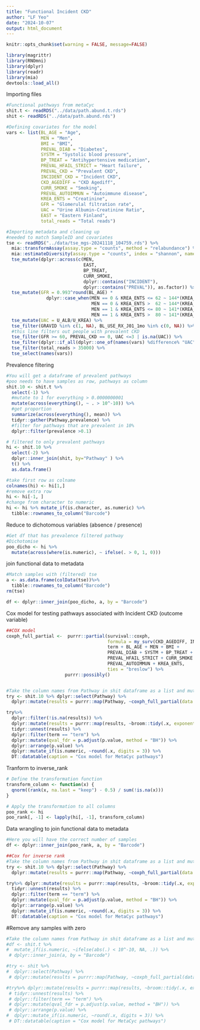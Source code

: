 ---
title: "Functional Incident CKD"
author: "LF Yeo"
date: "2024-10-07"
output: html_document
---

```{r setup, include=FALSE} 
knitr::opts_chunk$set(warning = FALSE, message=FALSE) 
```
```{r, echo = FALSE}
library(magrittr)
library(RNOmni)
library(dplyr)
library(readr)
library(mia)
devtools::load_all()
```
Importing files
```{r}
#Functional pathways from metaCyc
shit.t <- readRDS("../data/path.abund.t.rds")
shit <- readRDS("../data/path.abund.rds")
```
```{r}
#Defining covariates for the model
vars <- list(BL_AGE = "Age",
             MEN = "Men",
             BMI = "BMI",
             PREVAL_DIAB = "Diabetes",
             SYSTM = "Systolic blood pressure",
             BP_TREAT = "Antihypertensive medication",
             PREVAL_HFAIL_STRICT = "Heart failure",
             PREVAL_CKD = "Prevalent CKD",
             INCIDENT_CKD = "Incident CKD",
             CKD_AGEDIFF = "CKD Agediff",
             CURR_SMOKE = "Smoking",
             PREVAL_AUTOIMMUN = "Autoimmune disease",
             KREA_ENTS = "Creatinine",
             GFR = "Glomerulal filtration rate",
             UAC = "Urine Albumin-Creatinine Ratio",
             EAST = "Eastern Finland",
             total_reads = "Total reads") 

#Importing metadata and cleaning up
#needed to match SampleID and covariates
tse <- readRDS("../data/tse_mgs-20241118_104759.rds") %>%
  mia::transformAssay(assay.type = "counts", method = "relabundance") %>% 
  mia::estimateDiversity(assay.type = "counts", index = "shannon", name = "shannon") %>%
  tse_mutate(dplyr::across(c(MEN,
                             EAST,
                             BP_TREAT,
                             CURR_SMOKE,
                             dplyr::contains("INCIDENT"),
                             dplyr::contains("PREVAL")), as.factor)) %>% 
  tse_mutate(GFR = 0.993^round(BL_AGE) *
               dplyr::case_when(MEN == 0 & KREA_ENTS <= 62 ~ 144*(KREA_ENTS/61.9)^-0.329,
                                MEN == 0 & KREA_ENTS >  62 ~ 144*(KREA_ENTS/61.9)^-1.209,
                                MEN == 1 & KREA_ENTS <= 80 ~ 141*(KREA_ENTS/79.6)^-0.411,
                                MEN == 1 & KREA_ENTS >  80 ~ 141*(KREA_ENTS/79.6)^-1.209)) %>%
  tse_mutate(UAC = U_ALB/U_KREA) %>% 
  tse_filter(GRAVID %in% c(1, NA), BL_USE_RX_J01_1mo %in% c(0, NA)) %>%
  #this line filters out people with prevalent CKD
  tse_filter(GFR >= 60, PREVAL_CKD == 0, UAC <=3 | is.na(UAC)) %>%
  tse_filter(dplyr::if_all(dplyr::one_of(names(vars) %difference% "UAC"), not_na)) %>%
  tse_filter(total_reads > 35000) %>%
  tse_select(names(vars))
```
Prevalence filtering
```{r}
#You will get a dataframe of prevalent pathways
#poo needs to have samples as row, pathways as column
shit.10 <- shit.t %>% 
  select(-1) %>%
  #mutate to 1 for everything > 0.0000000001
  mutate(across(everything(), ~ . > 10^-10)) %>%
  #get proportion
  summarize(across(everything(), mean)) %>%
  tidyr::gather(Pathway,prevalence) %>%
  #filter for pathways that are prevalent in 10%
  dplyr::filter(prevalence >0.1) 

# filtered to only prevalent pathways
hi <- shit.10 %>% 
  select(-2) %>%
  dplyr::inner_join(shit, by="Pathway" ) %>%
  t() %>%
  as.data.frame()

#take first row as colname
colnames(hi) <- hi[1,]
#remove extra row
hi <- hi[-1, ] 
#change from character to numeric
hi <- hi %>% mutate_if(is.character, as.numeric) %>%
  tibble::rownames_to_column("Barcode") 
```
Reduce to dichotomous variables (absence / presence)
```{r}
#Get df that has prevalence filtered pathway
#Dichotomise
poo_dicho <- hi %>% 
  mutate(across(where(is.numeric), ~ ifelse(. > 0, 1, 0)))
```
join functional data to metadata
```{r}
#Match samples with (filtered) tse
a <- as.data.frame(colData(tse))%>%
  tibble::rownames_to_column("Barcode")
rm(tse)

df <- dplyr::inner_join(poo_dicho, a, by = "Barcode")
```
Cox model for testing pathways associated with Incident CKD (outcome variable)
```{r}
##COX model
coxph_full_partial <-  purrr::partial(survival::coxph,
                                      formula = my_surv(CKD_AGEDIFF, INCIDENT_CKD) ~
                                      term + BL_AGE + MEN + BMI +
                                      PREVAL_DIAB + SYSTM + BP_TREAT +
                                      PREVAL_HFAIL_STRICT + CURR_SMOKE +
                                      PREVAL_AUTOIMMUN + KREA_ENTS,
                                      ties = "breslow") %>%
                      purrr::possibly()


#Take the column names from Pathway in shit dataframe as a list and mutate
try <- shit.10 %>% dplyr::select(Pathway) %>% 
  dplyr::mutate(results = purrr::map(Pathway, ~coxph_full_partial(data = df %>% dplyr::rename(term = .x)), .progress = TRUE))

try%>% 
  dplyr::filter(!is.na(results)) %>%
  dplyr::mutate(results = purrr::map(results, ~broom::tidy(.x, exponentiate = TRUE, conf.int = TRUE)))  %>%
  tidyr::unnest(results) %>%
  dplyr::filter(term == "term") %>%
  dplyr::mutate(qval_fdr = p.adjust(p.value, method = "BH")) %>%
  dplyr::arrange(p.value) %>%
  dplyr::mutate_if(is.numeric, ~round(.x, digits = 3)) %>%
  DT::datatable(caption = "Cox model for MetaCyc pathways")
```
Tranform to inverse_rank
```{r}
# Define the transformation function
transform_column <- function(x) {
  qnorm((rank(x, na.last = "keep") - 0.5) / sum(!is.na(x)))
}

# Apply the transformation to all columns
poo_rank <- hi
poo_rank[, -1] <- lapply(hi[, -1], transform_column)
```
Data wrangling to join functional data to metadata
```{r}
#Here you will have the correct number of samples
df <- dplyr::inner_join(poo_rank, a, by = "Barcode")
```
```{r}
##Cox for inverse rank
#Take the column names from Pathway in shit dataframe as a list and mutate
try <- shit.10 %>% dplyr::select(Pathway) %>% 
  dplyr::mutate(results = purrr::map(Pathway, ~coxph_full_partial(data = df %>% dplyr::rename(term = .x)), .progress = TRUE))

try%>% dplyr::mutate(results = purrr::map(results, ~broom::tidy(.x, exponentiate = TRUE, conf.int = TRUE)))  %>%
  tidyr::unnest(results) %>%
  dplyr::filter(term == "term") %>%
  dplyr::mutate(qval_fdr = p.adjust(p.value, method = "BH")) %>%
  dplyr::arrange(p.value) %>%
  dplyr::mutate_if(is.numeric, ~round(.x, digits = 3)) %>%
  DT::datatable(caption = "Cox model for MetaCyc pathways")
```
#Remove any samples with zero
```{r}
#Take the column names from Pathway in shit dataframe as a list and mutate
#df <- shit.t %>% 
#  mutate_if(is.numeric, ~ifelse(abs(.) < 10^-10, NA, .)) %>%
 # dplyr::inner_join(a, by = "Barcode")

#try <- shit %>% 
#  dplyr::select(Pathway) %>% 
 # dplyr::mutate(results = purrr::map(Pathway, ~coxph_full_partial(data = df %>% dplyr::rename(term = .x)), .progress = TRUE, na.rm = TRUE))

#try%>% dplyr::mutate(results = purrr::map(results, ~broom::tidy(.x, exponentiate = TRUE, conf.int = TRUE)))  %>%
 # tidyr::unnest(results) %>%
 # dplyr::filter(term == "term") %>%
 # dplyr::mutate(qval_fdr = p.adjust(p.value, method = "BH")) %>%
 # dplyr::arrange(p.value) %>%
#  dplyr::mutate_if(is.numeric, ~round(.x, digits = 3)) %>%
 # DT::datatable(caption = "Cox model for MetaCyc pathways")
```



